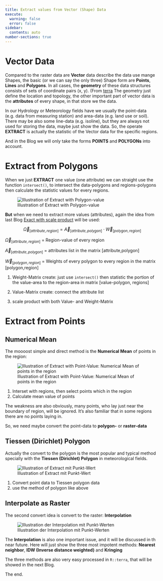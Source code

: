```yaml
---
title: Extract values from Vector (Shape) Data
execute:
  warning: false
  error: false
sidebar:
  contents: auto
number-sections: true
---
```


# Vector Data

Compared to the raster data are **Vector** data describe the data use mange Shapes, the basic (or we can say the only three) Shape form are **Points**, **Lines** and **Polygons**. In all cases, the **geometry** of these data structures consists of sets of coordinate pairs (x, y). (From [terra](https://rspatial.org/terra/spatial/2-spatialdata.html#vector-data) The geometry just define the location and topology, the other important part of vector data is the **attributes** of every shape, in that store we the data.

In our Hydrology or Meteorology fields have we usually the point-data (e.g. data from measuring station) and area-data (e.g. land use or soil). There may be also some line-data (e.g. isoline), but they are always not used for storing the data, maybe just show the data. So, the operate **EXTRACT** is actually the statistic of the Vector data for the specific regions.



And in the Blog we will only take the forms **POINTS** and **POLYGONs** into account.

# Extract from Polygons

When we just **EXTRACT** one value (one attribute) we can straight use the function `intersect()`, to intersect the data-polygons and regions-polygons then calculate the statistic values for every regions. 


![Illustration of Extract with Polygon-value](../images/spatialdata_extract_area.png)

**But** when we need to extract more values (attributes), again the idea from last Blog [Exact with scale product]() will be used:

$$
\vec{\Omega}_{[attribute,region]} = \vec{A}_{[attribute,polygon]} \cdot \vec{W}_{[polygon,region]}
$$



$\vec{\Omega}_{[attribute,region]}$ = Region-value of every region

$\vec{A}_{[attribute,polygon]}$ = attributes list in the matrix [attribute,polygon]   

$\vec{W}_{[polygon,region]}$ = Weights of every polygon to every region in the matrix [polygon,region]

1. Weight-Matrix create: just use `intersect()` then statistic the portion of the value-area to the region-area in matrix [value-polygon, regions]

2. Value-Matrix create: connect the attribute list

3. scale product with both Value- and Weight-Matrix







# Extract from Points

## Numerical Mean

The moooost simple and direct method is the **Numerical Mean** of points in the region:


![Illustration of Extract with Point-Value: Numerical Mean of points in the region](../images/spatialdata_extract_point0.png)

1. Interset with regions, then select points which in the region
2. Calculate mean value of points

The weakness are also obviously, many points, who lay just near the boundary of region, will be ignored. It's also familiar that in some regions there are no points laying in. 

So, we need maybe convert the point-data to **polygon-** or **raster-data**

## Tiessen (Dirichlet) Polygon

Actually the convert to the polygon is the most popular and typical method specially with the **Tiessen (Dirichlet) Polygon** in meteorological fields.

![Illustration of Extract mit Punkt-Wert](../images/spatialdata_extract_point.png)

1. Convert point data to Tiessen polygon data
2. use the method of polygon like above



## Interpolate as Raster

The second convert idea is convert to the raster: **Interpolation** 

![Illustration der Interpolation mit Punkt-Werten](../images/spatialdata_point_raster.png)

The **Interpolation** is also one important issue, and it will be discussed in th near future. Here will just show the three most impotent methods: **Nearest neighbor**, **IDW (Inverse distance weighted)** and **Kringing**

The three methods are also very easy processed in `R::terra`, that will be showed in the next Blog.

The end.
